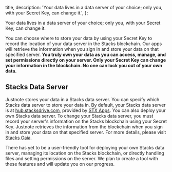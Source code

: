 
  title,
  description: 'Your data lives in a data server of your choice; only you, with your Secret Key, can change it.',
};

Your data lives in a data server of your choice; only you, with your Secret Key, can change it.

You can choose where to store your data by using your Secret Key to record the location of your data server in the Stacks blockchain. Our apps will retrieve the information when you sign in and store your data on that specified server. **You truly own your data as you can access, manage, and set permissions directly on your server. Only your Secret Key can change your information in the blockchain. No one can lock you out of your own data.**

## Stacks Data Server

Justnote stores your data in a Stacks data server. You can specify which Stacks data server to store your data in. By default, your Stacks data server is at [hub.stacksdrive.com](https://hub.stacksdrive.com/hub_info), provided by [STX Apps](https://www.stxapps.com). You can also deploy your own Stacks data server. To change your Stacks data server, you must record your server's information on the Stacks blockchain using your Secret Key. Justnote retrieves the information from the blockchain when you sign in and store your data on that specified server. For more details, please visit [Stacks Gaia](https://docs.stacks.co/concepts/gaia).

There has yet to be a user-friendly tool for deploying your own Stacks data server, managing its location on the Stacks blockchain, or directly handling files and setting permissions on the server. We plan to create a tool with these features and will update you on our progress.

